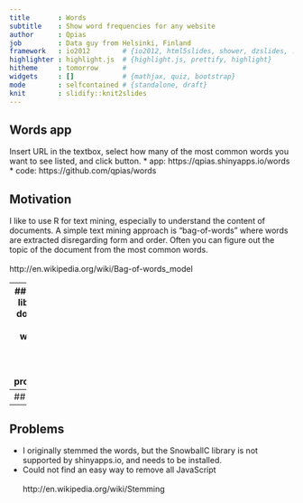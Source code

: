 ```yaml
---
title       : Words
subtitle    : Show word frequencies for any website
author      : Qpias
job         : Data guy from Helsinki, Finland
framework   : io2012        # {io2012, html5slides, shower, dzslides, ...}
highlighter : highlight.js  # {highlight.js, prettify, highlight}
hitheme     : tomorrow      # 
widgets     : []            # {mathjax, quiz, bootstrap}
mode        : selfcontained # {standalone, draft}
knit        : slidify::knit2slides
---
```


## Words app
Insert URL in the textbox, select how many of the most common words you want to see listed, and click button.
* app: https://qpias.shinyapps.io/words
* code: https://github.com/qpias/words

## Motivation
I like to use R for text mining, especially to understand the content of documents. A simple text mining approach is "bag-of-words" where words are extracted disregarding form and order. Often you can figure out the topic of the document from the most common words.
<br/><br/>
http://en.wikipedia.org/wiki/Bag-of-words_model

---
## What
* The application uses the "tm" library to extract word counts from text documents.
* HTML tags are removed
* English stopwords (most common words) and common JavaScript words are removed
<br/><br/>
http://cran.r-project.org/web/packages/tm/index.html 

---
## Example
```r
library(tm)
library(xtable)
corpus = Corpus(VectorSource("hello ciao bye bye"))
fm = as.matrix(DocumentTermMatrix(corpus))
rownames(fm) = "frequencies"
print(xtable(fm), type = "html")
```

---
## Problems
* I originally stemmed the words, but the SnowballC library is not supported by shinyapps.io, and needs to be installed.
* Could not find an easy way  to remove all JavaScript
<br/><br/>
http://en.wikipedia.org/wiki/Stemming



